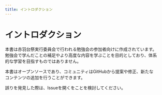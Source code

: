 ```yaml
---
title: イントロダクション
---
```


# イントロダクション

本書は赤羽台祭実行委員会で行われる勉強会の参加者向けに作成されています。勉強会で学んだことの補足やより高度な内容を学ぶことを目的としており、体系的な学習を目指すものではありません。

本書はオープンソースであり、コミュニティはGitHubから提案や修正、新たなコンテンツの追加を行うことができます。

誤りを発見した際は、Issueを開くをことを検討してください。

